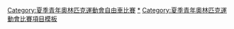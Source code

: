{{Navbox
|name = 青年奧林匹克運動會自由車比賽
|title = 青年奧林匹克運動會自由車比賽
|listclass = hlist
|titlestyle = background:#BFD7FF;
|imageleft = [[File:Cycling (road) pictogram.svg|50px]]
|imageleftstyle = width:60px; <!-- minimize width used by left image cell -->
|imagestyle = width:60px; <!-- same as imageleftstyle to center the list -->
|image = [[File:Cycling (BMX) pictogram.svg|40px|link=]] <!-- empty right image to center the list -->
|list1 =
* [[2010年夏季青年奧林匹克運動會自由車比賽|2010]]
* [[2014年夏季青年奧林匹克運動會自由車比賽|2014]]
* [[2018年夏季青年奧林匹克運動會自由車比賽|2018]]
|liststyle = font-size:100%;
|below =
|belowstyle = background:#BFD7FF;
}}<includeonly>[[Category:夏季青年奧林匹克運動會自由車比賽‎]]</includeonly><noinclude>
[[Category:夏季青年奧林匹克運動會自由車比賽|*‎]]
[[Category:夏季青年奧林匹克運動會比賽項目模板]]
</noinclude>
